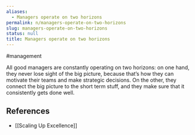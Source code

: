 ```yaml
---
aliases:
  - Managers operate on two horizons
permalink: n/managers-operate-on-two-horizons
slug: managers-operate-on-two-horizons
status: null
title: Managers operate on two horizons
---
```

#management

All good managers are constantly operating on two horizons: on one hand, they never lose sight of the big picture, because that’s how they can motivate their teams and make strategic decisions. On the other, they connect the big picture to the short term stuff, and they make sure that it consistently gets done well.

## References

- [[Scaling Up Excellence]]
